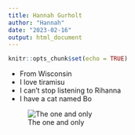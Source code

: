 ```yaml
---
title: Hannah Gurholt
author: "Hannah"
date: "2023-02-16"
output: html_document
---
```


```r
knitr::opts_chunk$set(echo = TRUE)
```

* From Wisconsin
* I love tiramisu
* I can't stop listening to Rihanna 
* I have a cat named Bo

![The one and only](https://storage.googleapis.com/afs-prod/media/260d44eda14b4616aef610a9a9b2161c/3000.jpeg)
